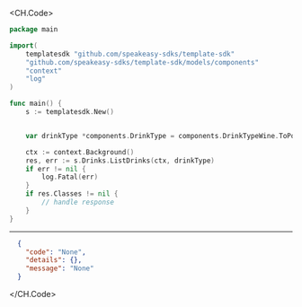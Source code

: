
<CH.Code>
```go ListDrinks.go
package main

import(
	templatesdk "github.com/speakeasy-sdks/template-sdk"
	"github.com/speakeasy-sdks/template-sdk/models/components"
	"context"
	"log"
)

func main() {
    s := templatesdk.New()


    var drinkType *components.DrinkType = components.DrinkTypeWine.ToPointer()

    ctx := context.Background()
    res, err := s.Drinks.ListDrinks(ctx, drinkType)
    if err != nil {
        log.Fatal(err)
    }
    if res.Classes != nil {
        // handle response
    }
}
```
---

```json Example Response
  {
    "code": "None",
    "details": {},
    "message": "None"
  }
```
</CH.Code>
